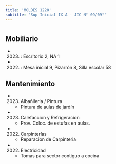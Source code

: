 ```yaml
---
title: 'MOLDES 1220'
subtitle: 'Sup Inicial IX A - JIC N° 09/09°'
---
```


#


## Mobiliario

*  (2023) : Escritorio 2, NA 1 

*  (2022) : Mesa inicial 9, Pizarrón 8, Silla escolar 58 





## Mantenimiento

*  (2023) Albañileria / Pintura 
    + Pintura de aulas de jardín

*  (2023) Calefaccion y Refrigeracion 
    + Prov. Coloc. de estufas en aulas.

*  (2022) Carpinterías 
    + Reparacion de Carpinteria

*  (2022) Electricidad 
    + Tomas para sector contiguo a cocina



